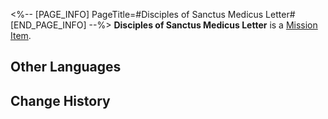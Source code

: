 <%-- [PAGE_INFO]
PageTitle=#Disciples of Sanctus Medicus Letter#
[END_PAGE_INFO] --%>
{{Item Infobox
|id          = 140157
|image       = Item Disciples of Sanctus Medicus Letter.png
|type        = Mission Item
|invCategory = Missions
|rarity      = 3
|effect      = 
|description = A letter between the Disciples of Sanctus Medicus. The correct words will only appear in the hands of the intended recipient.
}}
'''Disciples of Sanctus Medicus Letter''' is a [[Mission Item]].

==Other Languages==
{{Other Languages
|en   = Disciples of Sanctus Medicus Letter
|zhs  = 药王秘传的信笺
|zht  = 藥王秘傳的信箋
|ja   = 薬王秘伝の便せん
|ko   = 약왕의 비전 편지
|es   = Carta de los Discípulos de Sanctus Medicus
|fr   = Lettre des Disciples du Sanctus Medicus
|ru   = Бумага для писем Учеников Санктус Медикус
|th   = จดหมายของ Disciples of Sanctus Medicus
|vi   = Giấy Viết Thư Bí Truyền Dược Vương
|de   = Brief der Jünger des Sanctus Medicus
|id   = Surat Disciples of Sanctus Medicus
|pt   = Carta dos Discípulos do Sanctus Medicus
}}

==Change History==
{{Change History|2.0}}